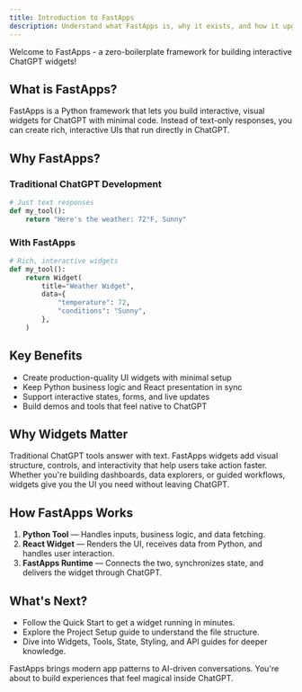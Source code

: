 ```yaml
---
title: Introduction to FastApps
description: Understand what FastApps is, why it exists, and how it upgrades ChatGPT development.
---
```


Welcome to FastApps - a zero-boilerplate framework for building interactive ChatGPT widgets!

## What is FastApps?

FastApps is a Python framework that lets you build interactive, visual widgets for ChatGPT with minimal code. Instead of text-only responses, you can create rich, interactive UIs that run directly in ChatGPT.

## Why FastApps?

### Traditional ChatGPT Development
```python
# Just text responses
def my_tool():
    return "Here's the weather: 72°F, Sunny"
```

### With FastApps
```python
# Rich, interactive widgets
def my_tool():
    return Widget(
        title="Weather Widget",
        data={
            "temperature": 72,
            "conditions": "Sunny",
        },
    )
```

## Key Benefits

- Create production-quality UI widgets with minimal setup
- Keep Python business logic and React presentation in sync
- Support interactive states, forms, and live updates
- Build demos and tools that feel native to ChatGPT

## Why Widgets Matter

Traditional ChatGPT tools answer with text. FastApps widgets add visual structure, controls, and interactivity that help users take action faster. Whether you're building dashboards, data explorers, or guided workflows, widgets give you the UI you need without leaving ChatGPT.

## How FastApps Works

1. **Python Tool** — Handles inputs, business logic, and data fetching.
2. **React Widget** — Renders the UI, receives data from Python, and handles user interaction.
3. **FastApps Runtime** — Connects the two, synchronizes state, and delivers the widget through ChatGPT.

## What's Next?

- Follow the Quick Start to get a widget running in minutes.
- Explore the Project Setup guide to understand the file structure.
- Dive into Widgets, Tools, State, Styling, and API guides for deeper knowledge.

FastApps brings modern app patterns to AI-driven conversations. You're about to build experiences that feel magical inside ChatGPT.
